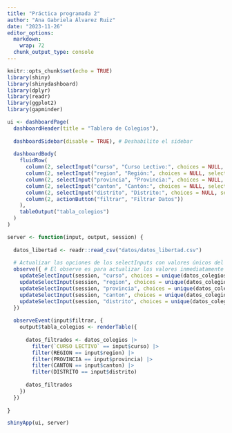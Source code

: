 ```yaml
---
title: "Práctica programada 2"
author: "Ana Gabriela Álvarez Ruiz"
date: "2023-11-26"
editor_options: 
  markdown: 
    wrap: 72
  chunk_output_type: console
---
```


```r
knitr::opts_chunk$set(echo = TRUE)
library(shiny)
library(shinydashboard)
library(dplyr)
library(readr)
library(ggplot2)
library(gapminder)
```

```r
ui <- dashboardPage(
  dashboardHeader(title = "Tablero de Colegios"),
  
  dashboardSidebar(disable = TRUE), # Deshabilito el sidebar
  
  dashboardBody(
    fluidRow(
      column(2, selectInput("curso", "Curso Lectivo:", choices = NULL, selected = NULL)),
      column(2, selectInput("region", "Región:", choices = NULL, selected = NULL)),
      column(2, selectInput("provincia", "Provincia:", choices = NULL, selected = NULL)),
      column(2, selectInput("canton", "Cantón:", choices = NULL, selected = NULL)),
      column(2, selectInput("distrito", "Distrito:", choices = NULL, selected = NULL)),
      column(2, actionButton("filtrar", "Filtrar Datos"))
    ),
    tableOutput("tabla_colegios")
  )
)

server <- function(input, output, session) {
  
  datos_libertad <- readr::read_csv("datos/datos_libertad.csv")
  
  # Actualizar las opciones de los selectInputs con valores únicos del dataset
  observe({ # El observe es para actualizar los valores inmediatamente
    updateSelectInput(session, "curso", choices = unique(datos_colegios$`CURSO LECTIVO`)) # Actualiza el input curso
    updateSelectInput(session, "region", choices = unique(datos_colegios$REGION)) # Actualiza el input region
    updateSelectInput(session, "provincia", choices = unique(datos_colegios$PROVINCIA)) # Actualiza el input provincia
    updateSelectInput(session, "canton", choices = unique(datos_colegios$CANTON)) # Actualiza el input canton
    updateSelectInput(session, "distrito", choices = unique(datos_colegios$DISTRITO)) # Actualiza el input distrito
  })
  
  observeEvent(input$filtrar, {
    output$tabla_colegios <- renderTable({
      
      datos_filtrados <- datos_colegios |>
        filter(`CURSO LECTIVO` == input$curso) |>
        filter(REGION == input$region) |>
        filter(PROVINCIA == input$provincia) |>
        filter(CANTON == input$canton) |>
        filter(DISTRITO == input$distrito)
      
      datos_filtrados
    })
  })
  
}

shinyApp(ui, server)
```

